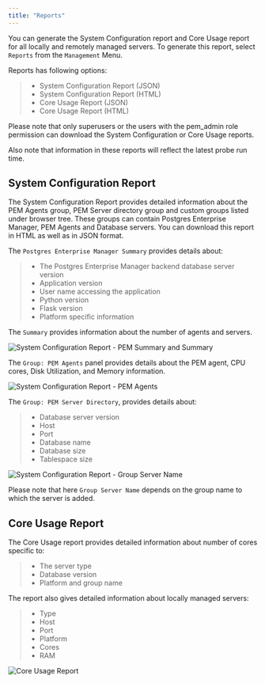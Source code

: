 ```yaml
---
title: "Reports"
---
```


<div id="reports" class="registered_link"></div>

You can generate the System Configuration report and Core Usage report for all locally and remotely managed servers. To generate this report, select `Reports` from the `Management` Menu.

Reports has following options:

> -   System Configuration Report (JSON)
> -   System Configuration Report (HTML)
> -   Core Usage Report (JSON)
> -   Core Usage Report (HTML)

Please note that only superusers or the users with the pem_admin role permission can download the System Configuration or Core Usage reports.

Also note that information in these reports will reflect the latest probe run time.

## System Configuration Report

The System Configuration Report provides detailed information about the PEM Agents group, PEM Server directory group and custom groups listed under browser tree. These groups can contain Postgres Enterprise Manager, PEM Agents and Database servers. You can download this report in HTML as well as in JSON format.

The `Postgres Enterprise Manager Summary` provides details about:

> -   The Postgres Enterprise Manager backend database server version
> -   Application version
> -   User name accessing the application
> -   Python version
> -   Flask version
> -   Platform specific information

The `Summary` provides information about the number of agents and servers.

![*System Configuration Report - PEM Summary and Summary*](images/system_configuration_report_pem_summary_and_summary.png)

The `Group: PEM Agents` panel provides details about the PEM agent, CPU cores, Disk Utilization, and Memory information.

![*System Configuration Report - PEM Agents*](images/system_configuration_report_pem_agents.png)

The `Group: PEM Server Directory`, provides details about:

> -   Database server version
> -   Host
> -   Port
> -   Database name
> -   Database size
> -   Tablespace size

![*System Configuration Report - Group Server Name*](images/system_configuration_report_pem_server_directory.png)

Please note that here `Group Server Name` depends on the group name to which the server is added.

## Core Usage Report

The Core Usage report provides detailed information about number of cores specific to:

> -   The server type
> -   Database version
> -   Platform and group name

The report also gives detailed information about locally managed servers:

> -   Type
> -   Host
> -   Port
> -   Platform
> -   Cores
> -   RAM

![*Core Usage Report*](images/core_usage_report.png)
